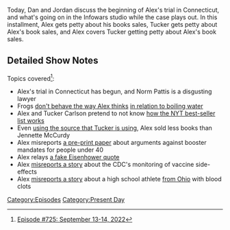 {{DEFAULTSORT:
    #_EPISODE_0725:September 13-14, 2022
}}{{Episode
    | title             = September 13-14, 2022
    | caption           = [https://knowledgefight.libsyn.com/725-september-13-14-2022 Listen to this episode on Libsyn]
    | episodeNumber     = 725
    | length            = 02:00:35
    | airDate           = September 16, 2022
    | coverageStartDate = September 13, 2022
    | coverageEndDate   = September 14, 2022
    | episodeType       = [[:Category:Present Day|Present Day]]
    | appearance        = [[Donald Trump]], [[Hillary Clinton]], [[Tucker Carlson]], [[Peter Thiel]], [[Norm Pattis]], [[Jimmy Kimmel]], [[Eddie Bravo]], [[Robert Barnes]], [[Roger Stone]], [[Ron Desantis]]
    | previousEpisode   = [[724: August 7-11, 2003]]
    | nextEpisode       = [[726: September 15-16, 2022]]
}}

{{Stub}}

Today, Dan and Jordan discuss the beginning of Alex's trial in Connecticut, and what's going on in the Infowars studio while the case plays out.  In this installment, Alex gets petty about his books sales, Tucker gets petty about Alex's book sales, and Alex covers Tucker getting petty about Alex's book sales.

==Detailed Show Notes==

Topics covered<ref>[https://knowledgefight.com/research/2022/9/15/episode-725-september-13-14-2022 Episode #725: September 13-14, 2022]</ref>:

*Alex's trial in Connecticut has begun, and Norm Pattis is a disgusting lawyer
*Frogs [https://web.archive.org/web/20020208201036/https://www.fastcompany.com/online/01/frog.html don't behave the way Alex thinks] [https://archive-srel.uga.edu/outreach/ecoviews/ecoview071223.htm in relation to boiling water]
*Alex and Tucker Carlson pretend to not know [https://www.nytimes.com/books/best-sellers/combined-print-and-e-book-nonfiction/ how the NYT best-seller list works]
*Even [https://www.publishersweekly.com/pw/nielsen/HardcoverNonfiction.html using the source that Tucker is using], Alex sold less books than Jennette McCurdy
*Alex misreports [https://papers.ssrn.com/sol3/papers.cfm?abstract_id=4206070 a pre-print paper] about arguments against booster mandates for people under 40
*Alex relays [https://www.presidency.ucsb.edu/documents/inaugural-address-3 a fake Eisenhower quote]
*Alex [https://yournews.com/2022/09/13/2413033/cdc-director-admits-agency-gave-false-information-on-covid-19-vaccine/ misreports a story] about the CDC's monitoring of vaccine side-effects
*Alex [https://www1.cbn.com/cbnnews/us/2022/september/pray-teen-athlete-survives-mysterious-6-foot-blood-clot-but-now-football-is-off-the-table misreports a story] about a high school athlete [https://www.fox19.com/2021/06/29/bill-preventing-vaccine-mandates-ohio-schools-hits-dewines-desk/ from Ohio] with blood clots

[[Category:Episodes]]
[[Category:Present Day]]
